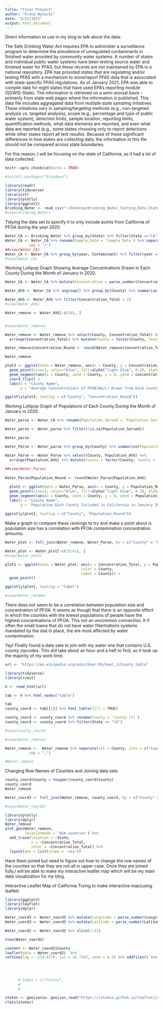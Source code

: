 ```yaml
---
title: "Final Project"
author: "Grace Wysocki"
date: "3/22/2022"
output: html_document
---
```


Direct information to use in my blog to talk about the data: 

The Safe Drinking Water Act requires EPA to administer a surveillance program to determine the prevalence of unregulated contaminants in finished water provided by community water systems. A number of states and individual public water systems have been testing source water and finished water for PFAS, but these records are not maintained by EPA in a national repository. EPA has provided states that are regulating and/or testing PFAS with a mechanism to store/report PFAS data that is associated with state-specific PFAS regulations. As of January 2021, EPA was able to compile data for eight states that have used EPA’s reporting module (SDWIS-State). The information is retrieved on a semi-annual basis – primarily from state web pages where the information is published. This data file includes aggregated data from multiple state sampling initiatives. These initiatives vary in sampling/targeting methods (e.g., non-targeted analysis vs. targeted analysis), scope (e.g., percentage and type of public water system), detection limits, sample location, reporting limits, quantification methods, what data elements are reported, and even what data are reported (e.g., some states choosing only to report detections while other states report all test results). Because of these significant differences in how states are collecting data, the information in this file should not be compared across state boundaries.

For this reason, I will be focusing on the state of California, as it had a lot of data collected.  


```r
knitr::opts_chunk$set(echo = TRUE)
```

```r
#install.packages("blogdown")
```

```r
library(readr)
library(tidyverse)
library(sf)
library(plotly)
library(ggplot2)
Drinking_Water <- read_csv("~/Desktop/Drinking_Water_Testing_Data_State_01-03-2022_0.csv")
#view(Drinking_Water)
```

Tidying the data set to specify it to only include points from California of PFOA during the year 2020.
```r
Water_CA <- Drinking_Water %>% group_by(State) %>% filter(State =="CA")
Water_CA <- Water_CA %>% rename(Sample_Date = `Sample Date`) %>% separate(col = Sample_Date, into = c("month", "day", "year"), 
           sep = "/") 
##view(Water_CA)
Water_CA <- Water_CA %>% group_by(year, Contaminant) %>% filter(year == 2020) %>% filter(Contaminant == "PFOA") 
#view(Water_CA)
```

Working Lollipop Graph Showing Average Concentrations Drawn in Each County During the Month of January in 2020.
```r

Water_CA <- Water_CA %>% mutate(Concentration = parse_number(Concentration)) 

Water_AVG <- Water_CA %>% ungroup() %>% group_by(County) %>% summarise(Concentration_Total = mean(Concentration)) %>% arrange(desc(Concentration_Total)) 

Water_AVG <- Water_AVG %>% filter(Concentration_Total > 2)
#view(Water_AVG)

Water_remove <- Water_AVG[-c(16), ]


#view(Water_remove)

Water_remove <- Water_remove %>% select(County, Concentration_Total) %>%
  arrange(Concentration_Total) %>% mutate(County = factor(County, levels = .$County)) 

Water_remove$Concentration_Round <- round(Water_remove$Concentration_Total ,digit=2) 

Water_remove

plot3 <- ggplot(data = Water_remove, aes(x = County, y = Concentration_Total)) +
  geom_point(size=3, color="blue", fill=alpha("light blue", 0.3), alpha=0.7, shape=21, stroke=1) + 
  geom_segment(aes(x = County, xend = County, y = 0, yend = Concentration_Round)) +
  coord_flip() +
  labs(x = "County Name", 
       y = "Average Concentrations of PFOA(NG/L) Drawn from Each County in January 2020")

ggplotly(plot3, tooltip = c("County", "Concentration_Round"))

```


Working Lollipop Graph of Populations of Each County During the Month of January in 2020.
```r
Water_parse <- Water_CA %>% rename(Population_Served = `Population Served`) %>% mutate(Population_Served = parse_number(Population_Served)) 

Water_parse <- Water_parse %>% filter(!is.na(Population_Served))

Water_parse

Water_Parse <- Water_parse %>% group_by(County) %>% summarise(Population_AVG = mean(Population_Served)) %>% arrange(desc(Population_AVG))

Water_Parse <- Water_Parse %>% select(County, Population_AVG) %>%
  arrange(Population_AVG) %>% mutate(County = factor(County, levels = .$County)) 
 
##view(Water_Parse)
 
Water_Parse$Population_Round <- round(Water_Parse$Population_AVG)

  plot2 <- ggplot(data = Water_Parse, aes(x = County, y = Population_Round)) +
  geom_point(size=3, color="blue", fill=alpha("light blue", 0.3), alpha=0.7, shape=21, stroke=1) + 
  geom_segment(aes(x = County, xend = County, y = 0, yend = Population_AVG)) + coord_flip() +
  labs(x = "County Name", 
       y = "Population Each County Included in California in January 2020")
  
ggplotly(plot2, tooltip = c("County", "Population_Round"))

```


Make a graph to compare these rankings to try and make a point about is population size has a correlation with PFOA contamination concentration amounts.
```r

Water_plot <- full_join(Water_remove, Water_Parse, by = c("County" = "County"))

Water_plot <- Water_plot[-c(33:41), ]
#view(Water_plot)

plot1 <- ggplot(data = Water_plot, aes(x = Concentration_Total, y = Population_AVG,
                                   color = County,      
                                   label = County)) +
  geom_point()

ggplotly(plot1, tooltip = "label")

#view(Water_rename)
```
There does not seem to be a correlation between population size and concentration of PFOA. It seems as though that there is an opposite effect in which the counties with the lowest populations of people have the highest concentrations of PFOA. This not an uncommon connection. It if often the small towns that do not have water filtertrations systems mandated by the stat in place, the are most affected by water contamination.

Yay! Finally found a data sate to join with my water one that contains U.S. county zipcodes. This did take about an hour and a half to find, so it took up the majority of my work time. 
```r
url <- "https://en.wikipedia.org/wiki/User:Michael_J/County_table"

library(tidyverse)
library(rvest)

h <- read_html(url)

tab <- h %>% html_nodes("table")

tab
county_coord <- tab[[1]] %>% html_table(fill = TRUE)

county_coord <- county_coord %>% rename(County = `County [2]`)
county_coord <- county_coord %>% filter(State == "CA")

#view(county_coord)

#view(Water_remove)

Water_remove <-  Water_remove %>% separate(col = County, into = c("County", "State"), 
           sep = ",")

#Water_remove
```

Changing Row Names of Counties and Joining data sets
```r
county_coord$County = toupper(county_coord$County)
county_coord
Water_remove

Water_coord3 <- full_join(Water_remove, county_coord, by = c("County" = "County"), copy = TRUE)

#view(Water_coord3)

```

```r
library(plotly)
library(dplyr)
Water_remove
plot_geo(Water_remove,
         locationmode = 'USA-counties') %>% 
  add_trace(location = ~State,
            z = ~Concentration_Total,
            color = ~Concentration_Total) %>% 
  layout(geo = list(scope = 'usa'))
```


Have them joined but need to figure out how to change the row names of the counties so that they are not all in upper case. Once they are joined fully,I will be able to make my interactive leaflet map which will be my main data visualization for my blog.

Interactive Leaflet Map of California
Trying to make interactive map(using leaflet)

```r
library(ggplot2)
library(leaflet)
library(dplyr)

Water_coord3 <- Water_coord3 %>% mutate(Longitude = parse_number(Longitude)) 
Water_coord3 <- Water_coord3 %>% mutate(Latitude = parse_number(Latitude))

Water_coord2 <- Water_coord3 %>% slice(1:21)

View(Water_coord2)

content <- Water_coord2$County
leaflet(data = Water_coord2)  %>%
setView(lng = -119.4179, lat = 36.7783, zoom = 4.5) %>% addTiles() %>% addProviderTiles(providers$Wikimedia) %>% addCircleMarkers(lng = Water_coord2$Longitude,
                                                                                  lat = Water_coord2$Latitude,
                                                                                  clusterOptions = markerClusterOptions(),
                                                                                  popup = content
                                                                            )
      # label = c("County",
      #                                                                                       "Population(2010)",
      #                                                                                       "Contration_Round")
```

```r
states <- geojsonio::geojson_read("https://rstudio.github.io/leaflet/json/us-states.geojson", what = "sp")
class(states)
```


